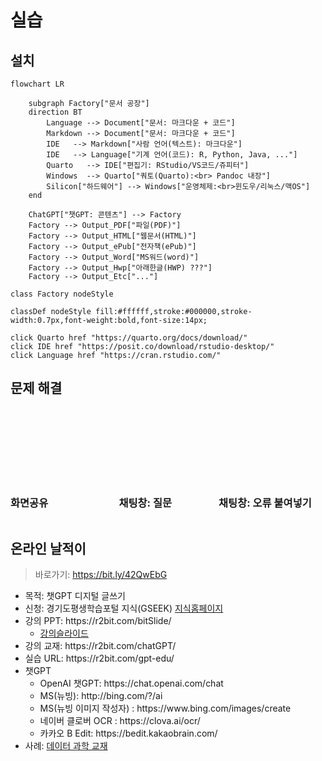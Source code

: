 # 실습

## 설치

```mermaid
flowchart LR
    
    subgraph Factory["문서 공장"]
    direction BT
        Language --> Document["문서: 마크다운 + 코드"]
        Markdown --> Document["문서: 마크다운 + 코드"]        
        IDE   --> Markdown["사람 언어(텍스트): 마크다운"]
        IDE   --> Language["기계 언어(코드): R, Python, Java, ..."]
        Quarto   --> IDE["편집기: RStudio/VS코드/쥬피터"]
        Windows  --> Quarto["쿼토(Quarto):<br> Pandoc 내장"]
        Silicon["하드웨어"] --> Windows["운영체제:<br>윈도우/리눅스/맥OS"]
    end

    ChatGPT["챗GPT: 콘텐츠"] --> Factory
    Factory --> Output_PDF["파일(PDF)"]
    Factory --> Output_HTML["웹문서(HTML)"]
    Factory --> Output_ePub["전자책(ePub)"]
    Factory --> Output_Word["MS워드(word)"]
    Factory --> Output_Hwp["아래한글(HWP) ???"]
    Factory --> Output_Etc["..."]

class Factory nodeStyle

classDef nodeStyle fill:#ffffff,stroke:#000000,stroke-width:0.7px,font-weight:bold,font-size:14px;

click Quarto href "https://quarto.org/docs/download/"
click IDE href "https://posit.co/download/rstudio-desktop/"
click Language href "https://cran.rstudio.com/"
```

## 문제 해결 {.smaller}

<br>
<br>
<br>
<br>
<br>
<br>

:::::{.columns}
:::{.column width=33%}

### 화면공유
:::

:::{.column width=30%}

### 채팅창: 질문
:::

:::{.column width=37%}
### 채팅창: 오류 붙여넣기
:::

:::::


## 온라인 날적이

> 바로가기: <https://bit.ly/42QwEbG>

- 목적: 챗GPT 디지털 글쓰기
- 신청: 경기도평생학습포털 지식(GSEEK) [지식홈페이지](https://www.gseek.kr/)
- 강의 PPT: https://r2bit.com/bitSlide/
    - [강의슬라이드](https://r2bit.com/bitSlide/chatGPT_202305.html#/title-slide)
- 강의 교재: https://r2bit.com/chatGPT/
- 실습 URL: https://r2bit.com/gpt-edu/
- 챗GPT
  - OpenAI 챗GPT: https://chat.openai.com/chat
  - MS(뉴빙): http://bing.com/?/ai
  - MS(뉴빙 이미지 작성자) : https://www.bing.com/images/create
  - 네이버 클로버 OCR : https://clova.ai/ocr/
  - 카카오 B Edit: https://bedit.kakaobrain.com/
- 사례: [데이터 과학 교재](https://r2bit.com/curriculum/)


